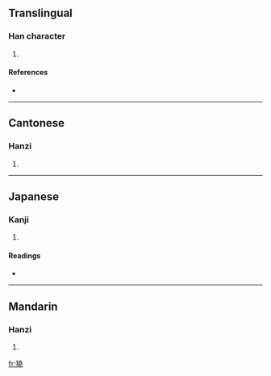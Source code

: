 ==Translingual==

===Han character===
{{Han char|rn=94|rad=犬|as=12|sn=15|four=4421<sub>1</sub>|canj=大竹土土山 (KHGGU)}}

# {{defn|Han|sort=犬12}}

====References====
* {{Han ref|kx=0718.270|dkj=20690|dj=1130.050|hdz=21367.080|uh=735F|ud=29535|bh=E678|bd=59000}}

----

==Cantonese==

===Hanzi===
{{yue-hanzi|jyut=|y=hiu3}}

# {{defn|Cantonese}}

----

==Japanese==

===Kanji===
{{ja-kanji|grade=|rs=犬12}}

# {{defn|Japanese}}

====Readings====
* {{ja-readings|on=[[ぎょう]] (gyō), [[ごう]] (gō), [[きょう]] (kyō)|kun=}}

----

==Mandarin==

===Hanzi===
{{cmn-hanzi|pin=[[yào]] ([[yao4]])|wg=yao<sup>4</sup>}}

# {{defn|Mandarin}}

[[fr:獟]]